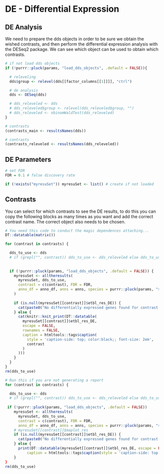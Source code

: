 
# DE - Differential Expression

## DE Analysis

We need to prepare the dds objects in order to be sure we obtain the wished contrasts, and then perform the differential expression analysis with the DESeq2 package. We can see which object can be used to obtain which contrasts.

```r
# if not load dds objects 
if (!purrr::pluck(params, "load_dds_objects", .default = FALSE)){

  # releveling
  dds$group <- relevel(dds[[factor_columns[[1]]]], "ctrl")

  # de analysis
  dds <- DESeq(dds)

  # dds_releveled <- dds
  # dds_releveled$group <- relevel(dds_releveled$group, "")
  # dds_releveled <- nbinomWaldTest(dds_releveled)
}
```

```r
# contrasts
(contrasts_main <- resultsNames(dds))
```
```r
# contrasts
(contrasts_releveled <- resultsNames(dds_releveled))
```

## DE Parameters

```r
# set FDR 
FDR = 0.1 # false discovery rate
```

```r
if (!exists("myresuSet")) myresuSet <- list() # create if not loaded
```

## Contrasts

You can select for which contrasts to see the DE results, to do this you can copy the following blocks as many times as you want and add the correct contrast name. The correct object also needs to be chosen.

<!-- <details>

<summary>click here to display DE results of </summary> -->

```r
# You need this code to conduct the magic dependences attaching...
DT::datatable(matrix())
```


```r

for (contrast in contrasts) {

  dds_to_use <- dds
  # if (grepl("", contrast)) dds_to_use <- dds_releveled else dds_to_use <- dds # If you use a releveled object you cchange this line
 
 
  if (!purrr::pluck(params, "load_dds_objects", .default = FALSE)) {
    myresuSet <- alltheresults(
      myresuSet, dds_to_use,
      contrast = c(contrast), FDR = FDR,
      anno_df = anno_df, anns = anns, species = purrr::pluck(params, "species", .default = "Mm")
    )
    
    if (is.null(myresuSet[[contrast]]$etbl_res_DE)) {
      cat(paste0("No differentially expressed genes found for contrast ", contrast, ". Consider increasing the FDR threshold."))
    } else {
      cat(knitr::knit_print(DT::datatable(
        myresuSet[[contrast]]$etbl_res_DE,
        escape = FALSE,
        rownames = FALSE,
        caption = htmltools::tags$caption(
          style = 'caption-side: top; color:black;; font-size: 2em',
          contrast
        )
      )))
    }
  }
}
rm(dds_to_use)
```

```r
# Run this if you are not generating a report
for (contrast in contrasts) {

  dds_to_use <- dds
  # if (grepl("", contrast)) dds_to_use <- dds_releveled else dds_to_use <- dds # If you use a releveled object you cchange this line
 
 if (!purrr::pluck(params, "load_dds_objects", .default = FALSE))
    myresuSet <- alltheresults(
      myresuSet, dds_to_use,
      contrast = c(contrast), FDR = FDR,
      anno_df = anno_df, anns = anns, species = purrr::pluck(params, "species", .default = "Mm")
    # myresuSet[[contrast]]$maplot_res
    if (is.null(myresuSet[[contrast]]$etbl_res_DE)) {
      cat(paste0("No differentially expressed genes found for contrast ", contrast, ". Consider increasing the FDR threshold."))
    } else {
      print(DT::datatable(myresuSet[[contrast]]$etbl_res_DE, escape = FALSE, rownames = FALSE, 
          caption = htmltools::tags$caption(style = 'caption-side: top; color:black;; font-size: 2em', contrast)))
    }
}
rm(dds_to_use)
```

